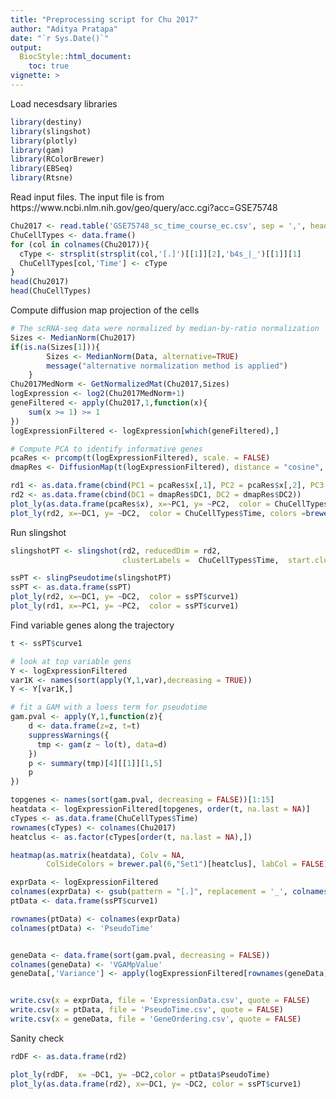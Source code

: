 ```yaml
---
title: "Preprocessing script for Chu 2017"
author: "Aditya Pratapa"
date: "`r Sys.Date()`"
output: 
  BiocStyle::html_document:
    toc: true
vignette: >
---
```

Load necesdsary libraries
```r
library(destiny)
library(slingshot)
library(plotly)
library(gam)
library(RColorBrewer)
library(EBSeq)
library(Rtsne)
```
Read input files. The input file is from https://www.ncbi.nlm.nih.gov/geo/query/acc.cgi?acc=GSE75748
```r
Chu2017 <- read.table('GSE75748_sc_time_course_ec.csv', sep = ',', header = T, row.names = 1)
ChuCellTypes <- data.frame()
for (col in colnames(Chu2017)){
  cType <- strsplit(strsplit(col,'[.]')[[1]][2],'b4s_|_')[[1]][1]
  ChuCellTypes[col,'Time'] <- cType
}
head(Chu2017)
head(ChuCellTypes)
```
Compute diffusion map projection of the cells
```r
# The scRNA-seq data were normalized by median-by-ratio normalization
Sizes <- MedianNorm(Chu2017)
if(is.na(Sizes[1])){
		Sizes <- MedianNorm(Data, alternative=TRUE)
		message("alternative normalization method is applied")
	}
Chu2017MedNorm <- GetNormalizedMat(Chu2017,Sizes)
logExpression <- log2(Chu2017MedNorm+1)
geneFiltered <- apply(Chu2017,1,function(x){
    sum(x >= 1) >= 1
})
logExpressionFiltered <- logExpression[which(geneFiltered),]

```

```r
# Compute PCA to identify informative genes
pcaRes <- prcomp(t(logExpressionFiltered), scale. = FALSE)
dmapRes <- DiffusionMap(t(logExpressionFiltered), distance = "cosine", sigma =0.25, k = 100 )


```


```r

rd1 <- as.data.frame(cbind(PC1 = pcaRes$x[,1], PC2 = pcaRes$x[,2], PC3 = pcaRes$x[,3]))
rd2 <- as.data.frame(cbind(DC1 = dmapRes$DC1, DC2 = dmapRes$DC2))
plot_ly(as.data.frame(pcaRes$x), x=~PC1, y= ~PC2,  color = ChuCellTypes$Time, colors = brewer.pal(6,"Set1"))
plot_ly(rd2, x=~DC1, y= ~DC2,  color = ChuCellTypes$Time, colors =brewer.pal(6,"Set1"))
```
Run slingshot
```r
slingshotPT <- slingshot(rd2, reducedDim = rd2, 
                         clusterLabels =  ChuCellTypes$Time,  start.clus = '00h', end.clus = '96h')
```

```r
ssPT <- slingPseudotime(slingshotPT)
ssPT <- as.data.frame(ssPT)
plot_ly(rd2, x=~DC1, y= ~DC2,  color = ssPT$curve1)
plot_ly(rd1, x=~PC1, y= ~PC2,  color = ssPT$curve1)

```

Find variable genes along the trajectory
```r
t <- ssPT$curve1

# look at top variable gens
Y <- logExpressionFiltered
var1K <- names(sort(apply(Y,1,var),decreasing = TRUE))
Y <- Y[var1K,]

# fit a GAM with a loess term for pseudotime
gam.pval <- apply(Y,1,function(z){
    d <- data.frame(z=z, t=t)
    suppressWarnings({
      tmp <- gam(z ~ lo(t), data=d)
    })
    p <- summary(tmp)[4][[1]][1,5]
    p
})
```


```r
topgenes <- names(sort(gam.pval, decreasing = FALSE))[1:15]
heatdata <- logExpressionFiltered[topgenes, order(t, na.last = NA)]
cTypes <- as.data.frame(ChuCellTypes$Time)
rownames(cTypes) <- colnames(Chu2017)
heatclus <- as.factor(cTypes[order(t, na.last = NA),])

heatmap(as.matrix(heatdata), Colv = NA,
        ColSideColors = brewer.pal(6,"Set1")[heatclus], labCol = FALSE)
```


```r

exprData <- logExpressionFiltered
colnames(exprData) <- gsub(pattern = "[.]", replacement = '_', colnames(exprData))
ptData <- data.frame(ssPT$curve1)

rownames(ptData) <- colnames(exprData)
colnames(ptData) <- 'PseudoTime'


geneData <- data.frame(sort(gam.pval, decreasing = FALSE))
colnames(geneData) <- 'VGAMpValue'
geneData[,'Variance'] <- apply(logExpressionFiltered[rownames(geneData),],1,var)


write.csv(x = exprData, file = 'ExpressionData.csv', quote = FALSE)
write.csv(x = ptData, file = 'PseudoTime.csv', quote = FALSE)
write.csv(x = geneData, file = 'GeneOrdering.csv', quote = FALSE)

```

Sanity check
```r
rdDF <- as.data.frame(rd2)

plot_ly(rdDF,  x= ~DC1, y= ~DC2,color = ptData$PseudoTime)
plot_ly(as.data.frame(rd2), x=~DC1, y= ~DC2, color = ssPT$curve1) 

```
\
